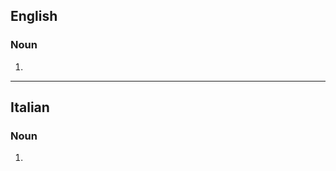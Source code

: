 ==English==

===Noun===
{{head|en}}

# {{plural of|cirrocumulus}}

----

==Italian==

===Noun===
{{head|it}} {{m}}

# {{plural of|cirrocumulo|lang=it}}